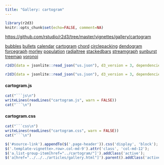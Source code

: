 ```yaml
---
title: "Gallery: cartogram"
---
```


```r
library(r2d3)
knitr::opts_chunk$set(echo=FALSE, comment=NA)
```

<div id="source-link">
<https://github.com/rstudio/r2d3/tree/master/vignettes/gallery/cartogram>
</div>

<div class="row">

<div class="col-sm-3">
<div class="list-group">
  <a href="../bubbles/" class="list-group-item">bubbles</a>
  <a href="../bullets/" class="list-group-item">bullets</a>
  <a href="../calendar/" class="list-group-item">calendar</a>
  <a href="../cartogram/" class="list-group-item">cartogram</a>
  <a href="../chord/" class="list-group-item">chord</a>
  <a href="../circlepacking/" class="list-group-item">circlepacking</a>
  <a href="../dendogram/" class="list-group-item">dendogram</a>
  <a href="../forcegraph/" class="list-group-item">forcegraph</a>
  <a href="../morley/" class="list-group-item">morley</a>
  <a href="../population/" class="list-group-item">population</a>
  <a href="../radialtree/" class="list-group-item">radialtree</a>
  <a href="../stackedbars/" class="list-group-item">stackedbars</a>
  <a href="../streamgraph/" class="list-group-item">streamgraph</a>
  <a href="../sunburst/" class="list-group-item">sunburst</a>
  <a href="../treemap/" class="list-group-item">treemap</a>
  <a href="../voronoi/" class="list-group-item">voronoi</a>
</div>
</div>

<div class="col-sm-9">

```r
r2d3(data = jsonlite::read_json("us.json"), d3_version = 3, dependencies = "topojson.min.js", script = "cartogram.js")
```

```r
r2d3(data = jsonlite::read_json("us.json"), d3_version = 3, dependencies = "topojson.min.js", script = "cartogram.js", width="100%")
```


#### cartogram.js

```r
cat("```js\n")
writeLines(readLines("cartogram.js", warn = FALSE))
cat("```\n")
```

#### cartogram.css

```r
cat("```css\n")
writeLines(readLines("cartogram.css", warn = FALSE))
cat("```\n")
```


</div>

</div>


```js
$('#source-link').appendTo($('.page-header')).css('display', 'block');
$('.template-vignette>.row>.col-md-9').attr('class', 'col-md-12');
$('a.list-group-item[href="../cartogram/"]').addClass('active');
$('a[href="../../../articles/gallery.html"]').parent().addClass('active');
```


